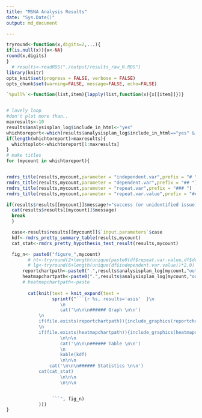 ```yaml
---
title: "MSNA Analysis Results"
date: "Sys.Date()"
output: md_document

---
```




```r
tryround<-function(x,digits=2,...){
if(is.null(x)){x<-NA}
round(x,digits)
}
  # results<-readRDS("./output/results_raw_R.RDS")
library(knitr)
opts_knit$set(progress = FALSE, verbose = FALSE)
opts_chunk$set(warning=FALSE, message=FALSE, echo=FALSE)

`%pull%`<-function(list,item){lapply(list,function(x){x[[item]]})}


# lovely loop
#don't plot more than..
maxresults<-10
results$analysisplan_log$include_in_html<-"yes"
whichtoreport<-which(results$analysisplan_log$include_in_html=="yes" &!sapply(results$results,is.null))
if(length(whichtoreport)>maxresults){
  whichtoplot<-whichtoreport[1:maxresults]
}
# make titles
for (mycount in whichtoreport){


rmdrs_title(results,mycount,parameter = "independent.var",prefix = "# ")
rmdrs_title(results,mycount,parameter = "dependent.var",prefix = "## ")
rmdrs_title(results,mycount,parameter = "repeat.var",prefix = "### ")
rmdrs_title(results,mycount,parameter = "repeat.var.value",prefix = "##### ")

if(results$results[[mycount]]$message!="success (or unidentified issue)"){
  cat(results$results[[mycount]]$message)
  break
  }

  case<-results$results[[mycount]]$`input.parameters`$case
  kdf<-rmdrs_pretty_summary_table(results,mycount)
  cat_stat<-rmdrs_pretty_hypothesis_test_result(results,mycount)

  fig_n<- paste0("figure_",mycount)
    	# ht<-tryround(2+length(unique(paste0(df$repeat.var.value,df$dependent.var.value)))*0.6,1)
    	# lg<-tryround(6+length(unique(df$independent.var.value))*2,0)
      reportchartpath<-paste0(".",results$analysisplan_log[mycount,"output.regular.chart..report."])
      heatmapchartpath<-paste0(".",results$analysisplan_log[mycount,"output.heatmap"])
      # heatmapchartpath<-paste
    
        cat(knit(text = knit_expand(text =
    			 sprintf("```{r %s, results='asis'  }\n
    				\n
    				cat('\n\n\n###### Graph \n\n')
            \n
            if(file.exists(reportchartpath)){include_graphics(reportchartpath)}            
            \n
            if(file.exists(heatmapchartpath)){include_graphics(heatmapchartpath)}            
    				\n\n\n
    				cat('\n\n\n###### Table \n\n')
    				\n
    				kable(kdf)
    				\n\n\n
      			cat('\n\n\n###### Statistics \n\n')
            cat(cat_stat)
    				\n\n\n
    				\n\n\n


    			 ```", fig_n)
    		)))
} 



```



